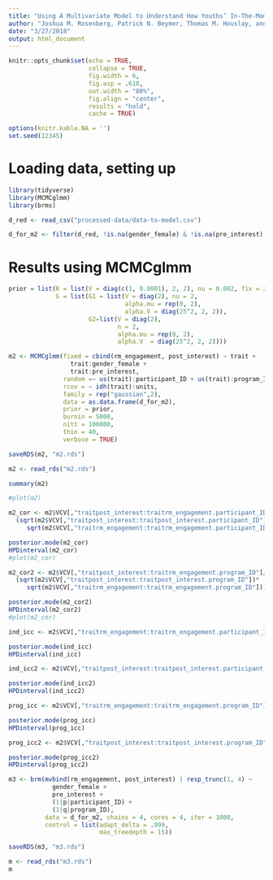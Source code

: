 ```yaml
---
title: "Using A Multivariate Model to Understand How Youths’ In-The-Moment Engagement Predicts Changes in Youths’ Interest"
author: "Joshua M. Rosenberg, Patrick N. Beymer, Thomas M. Houslay, and Jennifer A. Schmidt"
date: "3/27/2018"
output: html_document
---
```


```r
knitr::opts_chunk$set(echo = TRUE, 
                      collapse = TRUE,
                      fig.width = 6,
                      fig.asp = .618,
                      out.width = "80%", 
                      fig.align = "center", 
                      results = "hold", 
                      cache = TRUE) 

options(knitr.kable.NA = '')
set.seed(12345)
```

# Loading data, setting up

```r
library(tidyverse)
library(MCMCglmm)
library(brms)

d_red <- read_csv("processed-data/data-to-model.csv")

d_for_m2 <- filter(d_red, !is.na(gender_female) & !is.na(pre_interest)) # if there are missing vals in the fixed predictors, MCMCglmm gives a warning
```

# Results using MCMCglmm

```r
prior = list(R = list(V = diag(c(1, 0.0001), 2, 2), nu = 0.002, fix = 2),
             G = list(G1 = list(V = diag(2), nu = 2,
                                alpha.mu = rep(0, 2),
                                alpha.V = diag(25^2, 2, 2)),
                      G2=list(V = diag(2),
                              n = 2,
                              alpha.mu = rep(0, 2),
                              alpha.V  = diag(25^2, 2, 2))))

m2 <- MCMCglmm(fixed = cbind(rm_engagement, post_interest) ~ trait + 
                 trait:gender_female + 
                 trait:pre_interest,
               random =~ us(trait):participant_ID + us(trait):program_ID,
               rcov = ~ idh(trait):units,
               family = rep("gaussian",2),
               data = as.data.frame(d_for_m2),
               prior = prior,
               burnin = 5000,
               nitt = 100000,
               thin = 40,
               verbose = TRUE)

saveRDS(m2, "m2.rds")
```

```r
m2 <- read_rds("m2.rds")
```

```r
summary(m2)
```

```r
#plot(m2)
```

```r
m2_cor <- m2$VCV[,"traitpost_interest:traitrm_engagement.participant_ID"]/
  (sqrt(m2$VCV[,"traitpost_interest:traitpost_interest.participant_ID"])*
     sqrt(m2$VCV[,"traitrm_engagement:traitrm_engagement.participant_ID"]))

posterior.mode(m2_cor)
HPDinterval(m2_cor)
#plot(m2_cor)

m2_cor2 <- m2$VCV[,"traitpost_interest:traitrm_engagement.program_ID"]/
  (sqrt(m2$VCV[,"traitpost_interest:traitpost_interest.program_ID"])*
     sqrt(m2$VCV[,"traitrm_engagement:traitrm_engagement.program_ID"]))

posterior.mode(m2_cor2)
HPDinterval(m2_cor2)
#plot(m2_cor)

ind_icc <- m2$VCV[,"traitrm_engagement:traitrm_engagement.participant_ID"]/(m2$VCV[,"traitrm_engagement:traitrm_engagement.participant_ID"] + m2$VCV[,"traitrm_engagement.units"])

posterior.mode(ind_icc)
HPDinterval(ind_icc)
```

```r
ind_icc2 <- m2$VCV[,"traitpost_interest:traitpost_interest.participant_ID"]/(m2$VCV[,"traitpost_interest:traitpost_interest.participant_ID"] + m2$VCV[,"traitpost_interest.units"])

posterior.mode(ind_icc2)
HPDinterval(ind_icc2)

prog_icc <- m2$VCV[,"traitrm_engagement:traitrm_engagement.program_ID"]/(m2$VCV[,"traitrm_engagement:traitrm_engagement.program_ID"] + m2$VCV[,"traitrm_engagement.units"])

posterior.mode(prog_icc)
HPDinterval(prog_icc)

prog_icc2 <- m2$VCV[,"traitpost_interest:traitpost_interest.program_ID"]/(m2$VCV[,"traitpost_interest:traitpost_interest.program_ID"] + m2$VCV[,"traitpost_interest.units"])

posterior.mode(prog_icc2)
HPDinterval(prog_icc2)
```

```r
m3 <- brm(mvbind(rm_engagement, post_interest) | resp_trunc(1, 4) ~ 
            gender_female + 
            pre_interest +
            (1|p|participant_ID) +
            (1|q|program_ID),
          data = d_for_m2, chains = 4, cores = 4, iter = 1000,
          control = list(adapt_delta = .999,
                         max_treedepth = 15))

saveRDS(m3, "m3.rds")
```

```r
m <- read_rds("m3.rds")
m
```
